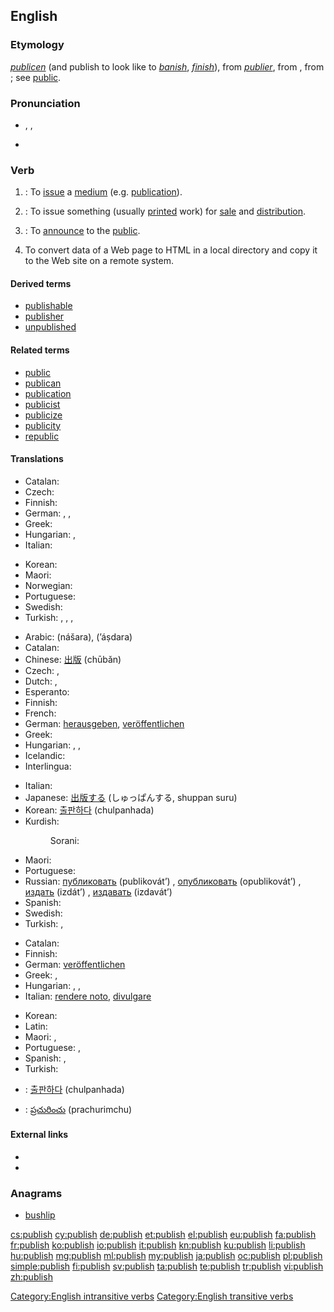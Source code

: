 ==English==
{{wikipedia}}

===Etymology===
{{etyl|enm}} ''[[publicen]]'' (and publish to look like to ''[[banish]]'', ''[[finish]]''), from {{etyl|fro}} ''[[publier]]'', from {{etyl|la}} {{term|publicare||to make public, show or tell to the people, make known, declare, also (and earlier) confiscate for public use|lang=la}}, from {{term|publicus||pertaining to the people, public}}; see [[public]].

===Pronunciation===
* {{enPR|pŭb'lĭsh}}, {{IPA|/ˈpʌblɪʃ/}}, {{X-SAMPA|/"pVblIS/}}
* {{audio|En-us-publish.ogg|Audio (US)}}

===Verb===
{{en-verb|publish|es}}

# {{intransitive}}: To [[issue]] a [[medium]] (e.g. [[publication]]).
# {{transitive}}: To issue something (usually [[print]]ed work) for [[sale]] and [[distribution]].
# {{transitive}}: To [[announce]] to the [[public]].
# {{Internet|intransitive}} To convert data of a Web page to HTML in a local directory and copy it to the Web site on a remote system.

====Derived terms====
* [[publishable]]
* [[publisher]]
* [[unpublished]]

====Related terms====
* [[public]]
* [[publican]]
* [[publication]]
* [[publicist]]
* [[publicize]]
* [[publicity]]
* [[republic]]

====Translations====
{{trans-top|to issue a publication}}
* Catalan: {{t+|ca|publicar}}
* Czech: {{t+|cs|vydat}}
* Finnish: {{t+|fi|kustantaa}}
* German: {{t+|de|herausgeben}}, {{t+|de|publizieren}}, {{t+|de|veröffentlichen}}
* Greek: {{t+|el|εκδίδω|tr=ekdído|sc=Grek}}
* Hungarian: {{t+|hu|kiad}}, {{t+|hu|megjelentet}}
* Italian: {{t+|it|pubblicare}}
{{trans-mid}}
* Korean: {{t-|ko|출판하다|tr=chulpan-hada|sc=Kore}}
* Maori: {{t-|mi|whakaputa}}
* Norwegian: {{t-|no|å publicere}}
* Portuguese: {{t+|pt|publicar}}
* Swedish: {{t-|sv|att publicera}}
* Turkish: {{t+|tr|basmak}}, {{t+|tr|çıkarmak}}, {{t+|tr|yayımlamak}}, {{t+|tr|yayınlamak}}
{{trans-bottom}}

{{trans-top|to issue something (usually printed work) for sale and distribution}}
* Arabic: {{Arab|[[نشر]]}} (nášara), {{Arab|[[أصدر]]}} (ʼáṣdara)
* Catalan: {{t+|ca|publicar}}
* Chinese: [[出版]] (chūbǎn)
* Czech: {{t+|cs|publikovat}}, {{t+|cs|vydat}}
* Dutch: {{t+|nl|publiceren}}, {{t+|nl|uitgeven}}
* Esperanto: {{t-|eo|publikigi}}
* Finnish: {{t+|fi|kustantaa}}
* French: {{t+|fr|publier}}
* German: [[herausgeben]], [[veröffentlichen]]
* Greek: {{t+|el|εκδίδω|tr=ekdído|sc=Grek}}
* Hungarian: {{t+|hu|kiad}}, {{t+|hu|megjelentet}}, {{t-|hu|publikál}}
* Icelandic: {{t-|is|gefa út}}
* Interlingua: {{t-|ia|publicar}}
{{trans-mid}}
* Italian: {{t+|it|pubblicare}}
* Japanese: [[出版]]する (しゅっぱんする, shuppan suru)
* Korean: [[출판하다]] (chulpanhada)
* Kurdish:
*: Sorani: {{ku-Arab|[[چاپکردن]]}}
* Maori: {{t-|mi|publish}}
* Portuguese: {{t+|pt|publicar}}
* Russian: [[публиковать]] (publikovát’) {{impf}}, [[опубликовать]] (opublikovát’) {{pf.}}, [[издать]] (izdát’) {{pf.}}, [[издавать]] (izdavát’) {{pf.}}
* Spanish: {{t-|es|publicar}}
* Swedish: {{t+|sv|offentliggöra}}
* Turkish: {{t+|tr|yayımlamak}}, {{t+|tr|yayınlamak}}
{{trans-bottom}}

{{trans-top|to announce to the public}}
* Catalan: {{t+|ca|publicar}}
* Finnish: {{t+|fi|julkaista}}
* German: [[veröffentlichen]]
* Greek: {{t+|el|δημοσιεύω|tr=dimosiévo|sc=Grek}}, {{t+|el|ανακοινώνω|tr=anakoinóno|sc=Grek}}
* Hungarian: {{t+|hu|közöl}}, {{t+|hu|közread}}, {{t+|hu|felfed}}
* Italian: [[rendere noto]], [[divulgare]]
{{trans-mid}}
* Korean: {{t-|ko|공표하다|tr=gongpyo-hada|sc=Kore}}
* Latin: {{t-|la|condico|alt=condīcō}}
* Maori: {{t-|mi|pānui}}, {{t-|mi|pāho}}
* Portuguese: {{t+|pt|publicar}}, {{t+|pt|anunciar}}
* Spanish: {{t-|es|publicar}}, {{t+|es|divulgar}}
* Turkish: {{t+|tr|açıklamak}}
{{trans-bottom}}

{{checktrans-top}}
* {{ttbc|ko}}: [[출판하다]] (chulpanhada)
* {{ttbc|te}}: [[ప్రచురించు]] (prachurimchu)
{{trans-bottom}}

====External links====
* {{R:Webster 1913}}
* {{R:Century 1911}}

===Anagrams===
* [[bushlip]]

[[Category:English intransitive verbs]]
[[Category:English transitive verbs]]

[[cs:publish]]
[[cy:publish]]
[[de:publish]]
[[et:publish]]
[[el:publish]]
[[eu:publish]]
[[fa:publish]]
[[fr:publish]]
[[ko:publish]]
[[io:publish]]
[[it:publish]]
[[kn:publish]]
[[ku:publish]]
[[li:publish]]
[[hu:publish]]
[[mg:publish]]
[[ml:publish]]
[[my:publish]]
[[ja:publish]]
[[oc:publish]]
[[pl:publish]]
[[simple:publish]]
[[fi:publish]]
[[sv:publish]]
[[ta:publish]]
[[te:publish]]
[[tr:publish]]
[[vi:publish]]
[[zh:publish]]